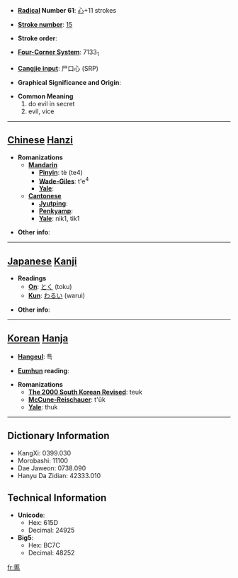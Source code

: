 * '''[[Wiktionary:Chinese radical index| Radical]] Number 61''': [[Wiktionary:Chinese radical index 心|心]]+11 strokes

* '''[[Wiktionary:Chinese total strokes index|Stroke number]]''': [[Wiktionary:Chinese total strokes index 15|15]]

* '''Stroke order''': 

* '''[[Wiktionary:Chinese four corner index|Four-Corner System]]''': 7133<sub>1</sub>

* '''[[Wiktionary:Chinese Cangjie index|Cangjie input]]''': 尸口心 (SRP)

* '''Graphical Significance and Origin''': 

* '''Common Meaning'''
*#do evil in secret
*# evil, vice


----

== [[Chinese]] [[Hanzi]] ==

* '''Romanizations'''
** '''[[Mandarin]]'''
*** '''[[Pinyin]]''': tè (te4)
*** '''[[Wade-Giles]]''': t'e<sup>4</sup>
*** '''[[Yale]]''': 
** '''[[Cantonese]]'''
*** '''[[Jyutping]]''':
*** '''[[Penkyamp]]''': 
*** '''[[Yale]]''': nik1, tik1

* '''Other info''': 

----

== [[Japanese]] [[Kanji]] ==

* '''Readings'''
** '''[[On]]''': [[とく]] (toku)
** '''[[Kun]]''': [[わるい]] (warui)

* '''Other info''':  

----

== [[Korean]] [[Hanja]] ==

* '''[[Hangeul]]''': 특

* '''[[Eumhun]] reading''': 

* '''Romanizations'''
** '''[[The 2000 South Korean Revised Romanization|The 2000 South Korean Revised]]''': teuk
** '''[[McCune-Reischauer]]''': t'ŭk
** '''[[Yale]]''': thuk

----

== Dictionary Information ==

* KangXi: 0399.030
* Morobashi: 11100
* Dae Jaweon: 0738.090
* Hanyu Da Zidian: 42333.010

== Technical Information ==

* '''Unicode''':
** Hex: 615D
** Decimal: 24925
* '''Big5''':
** Hex: BC7C
** Decimal: 48252

[[fr:慝]]